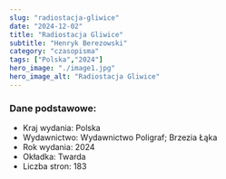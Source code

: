 ```yaml
---
slug: "radiostacja-gliwice"
date: "2024-12-02"
title: "Radiostacja Gliwice"
subtitle: "Henryk Berezowski"
category: "czasopisma"
tags: ["Polska","2024"]
hero_image: "./image1.jpg"
hero_image_alt: "Radiostacja Gliwice"
---
```


### Dane podstawowe:

- Kraj wydania: Polska
- Wydawnictwo: Wydawnictwo Poligraf; Brzezia Łąka
- Rok wydania: 2024
- Okładka: Twarda
- Liczba stron: 183
